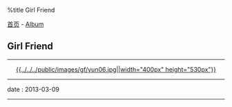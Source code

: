 %title Girl Friend

[[../../index|首页]] - [[../index|Album]]
==Girl Friend==
----
<center>[[pic08|{{../../../public/images/gf/yun06.jpg||width="400px" height="530px"}}]]</center>
----
<red>date</red> : 2013-03-09
----
